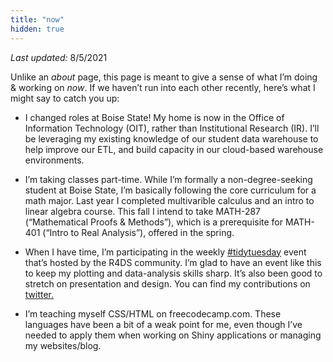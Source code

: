 ```yaml
---
title: "now"
hidden: true
---
```


*Last updated:* 8/5/2021

Unlike an *about* page, this page is meant to give a sense of what I'm doing & working on *now*. If we haven't run into each other recently, here's what I might say to catch you up:

- I changed roles at Boise State! My home is now in the Office of Information Technology (OIT), rather than Institutional Research (IR). I'll be leveraging my existing knowledge of our student data warehouse to help improve our ETL, and build capacity in our cloud-based warehouse environments.

- I'm taking classes part-time. While I'm formally a non-degree-seeking student at Boise State, I'm basically following the core curriculum for a math major. Last year I completed multivarible calculus and an intro to linear algebra course. This fall I intend to take MATH-287 ("Mathematical Proofs & Methods"), which is a prerequisite for MATH-401 ("Intro to Real Analysis"), offered in the spring.

- When I have time, I'm participating in the weekly [#tidytuesday](https://github.com/rfordatascience/tidytuesday) event that's hosted by the R4DS community. I'm glad to have an event like this to keep my plotting and data-analysis skills sharp. It's also been good to stretch on presentation and design. You can find my contributions on [twitter.](https://twitter.com/search?q=%23tidytuesday%20(from%3Amooreaw_%20OR%20from%3Andrewwm)&src=typed_query&f=live){target="_blank"}

- I'm teaching myself CSS/HTML on freecodecamp.com. These languages have been a bit of a weak point for me, even though I've needed to apply them when working on Shiny applications or managing my websites/blog.
